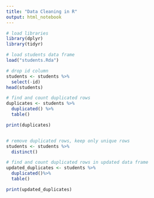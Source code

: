 ```yaml
---
title: "Data Cleaning in R"
output: html_notebook
---
```


```r
# load libraries
library(dplyr)
library(tidyr)
```

```r
# load students data frame
load("students.Rda")
```

```r
# drop id column
students <- students %>%
  select(-id)
head(students)


```

```r
# find and count duplicated rows
duplicates <- students %>%
  duplicated() %>%
  table()

print(duplicates)



```

```r
# remove duplicated rows, keep only unique rows
students <- students %>%
  distinct()

```

```r
# find and count duplicated rows in updated data frame
updated_duplicates <- students %>%
  duplicated()%>%
  table()

print(updated_duplicates)

```
